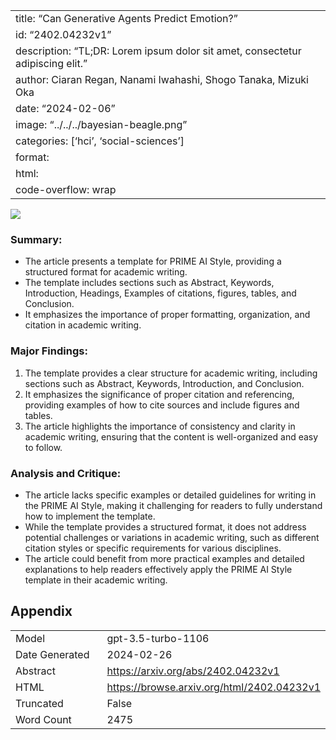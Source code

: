 
---
title: "Can Generative Agents Predict Emotion?"
id: "2402.04232v1"
description: "TL;DR: Lorem ipsum dolor sit amet, consectetur adipiscing elit."
author: Ciaran Regan, Nanami Iwahashi, Shogo Tanaka, Mizuki Oka
date: "2024-02-06"
image: "../../../bayesian-beagle.png"
categories: ['hci', 'social-sciences']
format:
  html:
    code-overflow: wrap
---

![](../../../bayesian-beagle.png)

### **Summary:**
- The article presents a template for PRIME AI Style, providing a structured format for academic writing.
- The template includes sections such as Abstract, Keywords, Introduction, Headings, Examples of citations, figures, tables, and Conclusion.
- It emphasizes the importance of proper formatting, organization, and citation in academic writing.

### Major Findings:
1. The template provides a clear structure for academic writing, including sections such as Abstract, Keywords, Introduction, and Conclusion.
2. It emphasizes the significance of proper citation and referencing, providing examples of how to cite sources and include figures and tables.
3. The article highlights the importance of consistency and clarity in academic writing, ensuring that the content is well-organized and easy to follow.

### Analysis and Critique:
- The article lacks specific examples or detailed guidelines for writing in the PRIME AI Style, making it challenging for readers to fully understand how to implement the template.
- While the template provides a structured format, it does not address potential challenges or variations in academic writing, such as different citation styles or specific requirements for various disciplines.
- The article could benefit from more practical examples and detailed explanations to help readers effectively apply the PRIME AI Style template in their academic writing.

## Appendix

|          |          |
|----------|----------|
| Model     | gpt-3.5-turbo-1106       |
| Date Generated     | 2024-02-26       |
| Abstract | [https://arxiv.org/abs/2402.04232v1](https://arxiv.org/abs/2402.04232v1)        |
| HTML     | [https://browse.arxiv.org/html/2402.04232v1](https://browse.arxiv.org/html/2402.04232v1)       |
| Truncated       | False       |
| Word Count       | 2475       |